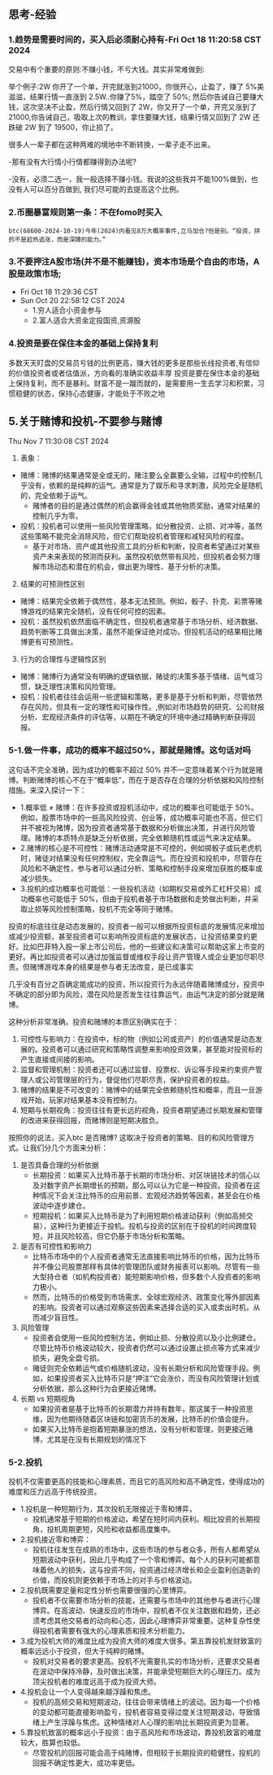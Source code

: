 
## 思考-经验
### 1.趋势是需要时间的，买入后必须耐心持有-Fri Oct 18 11:20:58 CST 2024
交易中有个重要的原则:不赚小钱，不亏大钱。其实非常难做到:

举个例子:2W 你开了一个单，开完就涨到21000，你很开心，止盈了，赚了 5%美滋滋，结果行情一直涨到 2.5W..你赚了5%，踏空了 50%;
然后你告诫自己要赚大钱，这次坚决不止盈，然后行情又回到了 2W，你又开了一个单，开完又涨到了21000,你告诫自己，吸取上次的教训，拿住要赚大钱，结果行情又回到了 2W 还跌破 2W 到了 19500，你止损了。

很多人一辈子都在这种两难的境地中不断转换，一辈子走不出来。

-那有没有大行情小行情都赚得到办法呢?

-没有，必须二选一，我一般选择不赚小钱。我说的这些我并不能100%做到，也没有人可以百分百做到, 我们尽可能的去提高这个比例。

<ImageRender alt='test1' width='100%' height='auto' path='/thinking/traderBtc-2024-10.jpg' />

### 2.币圈暴富规则第一条：不在fomo时买入
    btc(68600-2024-10-19)今年(2024)内看见8万大概率事件,立马加仓?但是别。“投资，拼的不是趁热追涨，而是深蹲的能力。”

### 3.不要押注A股市场(并不是不能赚钱)，资本市场是个自由的市场，A股是政策市场;
- Fri Oct 18 11:29:36 CST 
- Sun Oct 20 22:58:12 CST 2024
    * 1.穷人适合小资金参与
    * 2.富人适合大资金定投国资,资源股

### 4.投资是要在保住本金的基础上保持复利
多数天天盯盘的交易员亏钱的比例更高，赚大钱的更多是那些长线投资者,有信仰的价值投资者或者估值派，方向看的准确实收益丰厚
投资是要在保住本金的基础上保持复利，而不是暴利。财富不是一蹴而就的，是需要用一生去学习和积累，习惯稳健的状态，保持心态健康，才能处于不败之地


## 5.关于赌博和投机-不要参与赌博
Thu Nov  7 11:30:08 CST 2024
1. 表象：
- 赌博：赌博的结果通常是全或无的，赌注要么全赢要么全输，过程中的控制几乎没有，依赖的是纯粹的运气。通常是为了娱乐和寻求刺激，风险完全是随机的，完全依赖于运气。
    - 赌博者的目的是通过偶然的机会赢得金钱或其他物质奖励，通常对结果的控制几乎为零。
- 投机：投机者可以使用一些风险管理策略，如分散投资、止损、对冲等，虽然这些策略不能完全消除风险，但它们帮助投机者管理和减轻风险的程度。
    - 基于对市场、资产或其他投资工具的分析和判断，投资者希望通过对某些资产未来表现的预测而获利。虽然投机依然带有风险，但投机者会努力理解市场动态和潜在的机会，做出更为理性、基于分析的决策。

2. 结果的可预测性区别
- 赌博：结果完全依赖于偶然性，基本无法预测。例如，骰子、扑克、彩票等赌博游戏的结果完全随机，没有任何可控的因素。
- 投机：虽然投机依然面临不确定性，但投机者通常基于市场分析、经济数据、趋势判断等工具做出决策，虽然不能保证绝对成功，但投机活动的结果相比赌博更有可预测性。

3. 行为的合理性与逻辑性区别
- 赌博：赌博行为通常没有明确的逻辑依据，赌徒的决策多基于情绪、运气或习惯，缺乏理性决策和风险管理。
- 投机：投机者往往会运用一些逻辑和策略，更多是基于分析和判断，尽管依然存在风险，但具有一定的理性和可操作性。,例如对市场趋势的研究、公司财报分析、宏观经济条件的评估等，以期在不确定的环境中通过精确判断获得回报。

### 5-1.做一件事，成功的概率不超过50%，那就是赌博。这句话对吗
这句话不完全准确，因为成功的概率不超过 50% 并不一定意味着某个行为就是赌博。判断赌博的核心不在于“概率低”，而在于是否存在合理的分析依据和风险控制措施。来深入探讨一下：
* 1.概率低 ≠ 赌博：在许多投资或投机活动中，成功的概率也可能低于 50%。例如，股票市场中的一些高风险投资、创业等，成功概率可能也不高，但它们并不被视为赌博，因为投资者通常基于数据和分析做出决策，并进行风险管理。赌博的本质特点是缺乏分析依据，完全依赖随机性或运气来决定结果。
* 2.赌博的核心是不可控性：赌博活动通常是不可控的，例如掷骰子或玩老虎机时，赌徒对结果没有任何控制权，完全靠运气。而在投资和投机中，尽管存在风险和不确定性，参与者可以通过分析、策略和控制手段来增加获胜的概率或减少损失。
* 3.投机的成功概率也可能低：一些投机活动（如期权交易或外汇杠杆交易）成功概率也可能低于 50%，但由于投机者基于市场数据和走势做出判断，并采取止损等风险控制策略，投机不完全等同于赌博。

投资的标底往往是动态发展的，投资者一般可以根据所投资标底的发展情况来增加或减少投资额，甚至投资者可以影响所投资标底的发展状态，让投资结果变的更好。比如巴菲特入股一家上市公司后，他的一些建议和决策可以帮助这家上市变的更好。再比如投资者可以通过加强监督或维权手段让资产管理人或企业更加尽职尽责。但赌博游戏本身的结果是参与者无法改变，是已成事实

<HighlightText>
几乎没有百分之百确定能成功的投资，所以投资行为永远伴随着赌博成分，投资中不确定的部分即为风险，潜在风险是否发生往往靠运气，由运气决定的部分就是赌博。
</HighlightText>

这种分析非常准确。投资和赌博的本质区别确实在于：
1. 可控性与影响力：在投资中，标的物（例如公司或资产）的价值通常是动态发展的。投资者可以通过研究和策略性调整来影响投资效果，甚至能对投资标的产生直接或间接的影响。
2. 监督和管理机制：投资者还可以通过监督、投票权、诉讼等手段来约束资产管理人或公司管理层的行为，督促他们尽职尽责，保护投资者的权益。
3. 赌博的结果是不可改变的：赌博中的结果完全依赖随机性和概率，而且一旦游戏开始，玩家对结果基本没有控制力。
4. 短期与长期视角：投资往往有更长远的视角，投资者期望通过长期发展和管理的改进来获得回报，而赌博则是短期决胜负。

按照你的说法，买入btc 是否赌博?
这取决于投资者的策略、目的和风险管理方式。让我们分几个方面来分析：
1. 是否具备合理的分析依据
    - 长期投资：如果买入比特币基于长期的市场分析、对区块链技术的信心以及对数字资产长期增长的预期，那么可以认为它是一种投资。投资者在这种情况下会关注比特币的应用前景、宏观经济趋势等因素，甚至会在价格波动中逐步建仓。
    - 短期投机：如果买入比特币是为了利用短期价格波动获利（例如高频交易），这种行为更接近于投机。投机与投资的区别在于投机的时间跨度较短，并且风险较高，但它仍基于市场分析和策略。
2. 是否有可控性和影响力
    - 比特币市场中的个人投资者通常无法直接影响比特币的价格，因为比特币并不像公司股票那样有具体的管理团队或财务报表可以影响。尽管有一些大型持仓者（如机构投资者）能短期影响价格，但多数个人投资者的影响力极小。
    - 然而，比特币的价格受到市场需求、全球宏观经济、政策变化等外部因素的影响。投资者可以通过观察这些因素来选择合适的买入或卖出时机，从而减少盲目性。
3. 风险管理
    - 投资者会使用一些风险控制方法，例如止损、分散投资以及小比例建仓。尽管比特币价格波动较大，投资者仍然可以通过设置止损点等方式来减少损失，避免全盘亏损。
    - 赌徒则完全依赖运气或价格随机波动，没有长期分析和风险管理手段。例如，如果投资者买入比特币只是“押注”它会涨价，而没有风险管理计划或分析依据，那么这种行为会更接近赌博。
4. 长期 vs 短期视角
    - 如果投资者是基于比特币的长期潜力并持有数年，那这属于一种投资思维，因为他期待随着区块链和加密货币的发展，比特币的价值会提升。
    - 如果买入比特币是抱着短期暴涨的想法，没有分析和管理，则更接近赌博，尤其是在没有长期规划的情况下

### 5-2.投机
投机不仅需要更高的技能和心理素质，而且它的高风险和高不确定性，使得成功的难度和压力远高于传统投资。
* 1.投机是一种短期行为，其次投机无限接近于零和博弈，
    - 投机通常基于短期的价格波动，希望在短时间内获利。相比投资的长期视角，投机周期更短，风险和收益都高度集中。
* 2.投机接近零和博弈：
    - 投机往往发生在成熟的市场中，这些市场的参与者众多，所有人都希望从短期波动中获利，因此几乎构成了一个零和博弈。每个人的获利可能都意味着他人的损失，这与投资不同，投资通过经济增长和企业盈利创造新的价值，而投机则更依赖于市场上的对手与价格波动。
* 2.投机既需要定量和定性分析也需要很强的心里博弈。
    - 投机者不仅需要市场分析的技能，还需要与市场中的其他参与者进行心理博弈。在高波动、快速反应的市场中，投机者不仅关注数据和趋势，还必须考虑其他交易者的动向和心态，因此心理博弈非常重要。这种复杂性使得投机者需要有强大的心理素质和技术分析能力。
* 3.成为投机大师的难度比成为投资大师的难度大很多。第五靠投机发财致富的概率远远小于投资，但大于纯粹的赌博。
    - 投机对交易者的要求更高。投机不光需要扎实的市场分析，还要求交易者在波动中保持冷静，及时做出决策，并能承受短期巨大的心理压力。成为顶尖投机者的难度远高于成为投资大师。
* 4.投机会让一个人变得越来越浮躁和焦虑。
    - 投机的高频交易和短期波动，往往会带来情绪上的波动。因为每一个价格的变动都可能直接影响盈亏，投机者容易变得过度关注短期波动，导致情绪上产生浮躁与焦虑。这种情绪对人心理的影响比长期投资更为显著。
* 5.靠投机致富的概率远小于投资：由于高风险和市场波动，靠投机致富的难度较大，胜算也较低。
    - 尽管投机的回报可能会高于纯赌博，但相较于长期投资的稳健性，投机的回报不确定性更大，成功率更低。
